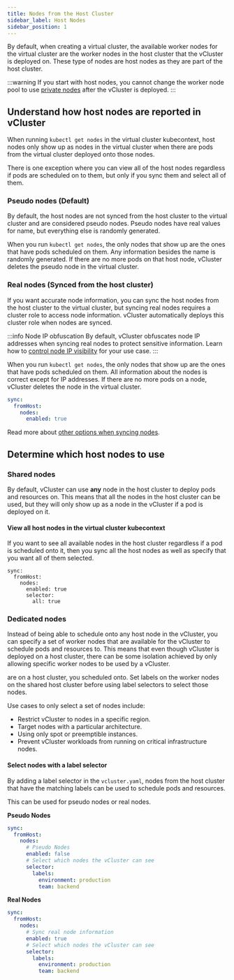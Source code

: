 ```yaml
---
title: Nodes from the Host Cluster
sidebar_label: Host Nodes
sidebar_position: 1
---
```


By default, when creating a virtual cluster, the available worker nodes for the virtual cluster are the 
worker nodes in the host cluster that the vCluster is deployed on. These type of nodes are host nodes as 
they are part of the host cluster. 

:::warning
If you start with host nodes, you cannot change the worker node pool to use [private nodes](../private-nodes) after the vCluster is deployed. 
:::

## Understand how host nodes are reported in vCluster

When running `kubectl get nodes` in the virtual cluster kubecontext, host nodes only show up as nodes in the virtual cluster when there are 
pods from the virtual cluster deployed onto those nodes.

There is one exception where you can view all of the host nodes regardless if pods are scheduled on to them, but only if you sync them and select all of them. 

### Pseudo nodes (Default)

By default, the host nodes are not synced from the host cluster to the virtual cluster and are considered pseudo nodes. Pseudo nodes have real values for name, but
everything else is randomly generated. 
 
When you run `kubectl get nodes`, the only nodes that show up are the ones that have pods scheduled on them. Any information besides the name is randomly generated. 
If there are no more pods on that host node, vCluster deletes the pseudo node in the virtual cluster.

### Real nodes (Synced from the host cluster) 

If you want accurate node information, you can sync the host nodes from the host cluster to the virtual cluster, but syncing real nodes requires a cluster role to access
node information. vCluster automatically deploys this cluster role when nodes are synced. 

:::info Node IP obfuscation
By default, vCluster obfuscates node IP addresses when syncing real nodes to protect sensitive information. Learn how to [control node IP visibility](../../../learn-how-to/worker-nodes/host-nodes/control-node-ip-visibility.mdx) for your use case.
:::

When you run `kubectl get nodes`, the only nodes that show up are the ones that have pods scheduled on them. All information about the nodes is correct except for IP addresses. 
If there are no more pods on a node, vCluster deletes the node in the virtual cluster.

```yaml title="Sync node information from the host cluster"
sync:
  fromHost:
    nodes:
      enabled: true
```

Read more about [other options when syncing nodes](../../../configure/vcluster-yaml/sync/from-host/nodes).

## Determine which host nodes to use

### Shared nodes

By default, vCluster can use **any** node in the host cluster to deploy pods and resources on. This means that all the nodes in the host
cluster can be used, but they will only show up as a node in the vCluster if a pod is deployed on it. 

#### View all host nodes in the virtual cluster kubecontext

If you want to see all available nodes in the host cluster regardless if a pod is scheduled onto it, then you 
sync all the host nodes as well as specify that you want all of them selected. 

```
sync:
  fromHost:
    nodes:
      enabled: true
      selector:
        all: true
```

### Dedicated nodes

Instead of being able to schedule onto any host node in the vCluster, you can specify a set of worker nodes that are available for the vCluster to 
schedule pods and resources to. This means that even though vCluster is deployed on a host cluster, there can be some isolation achieved by
only allowing specific worker nodes to be used by a vCluster. 

 are on a host cluster, you 
scheduled onto. Set labels on the worker nodes on the shared host cluster before using label selectors to select those nodes. 

Use cases to only select a set of nodes include:
* Restrict vCluster to nodes in a specific region.
* Target nodes with a particular architecture.
* Using only spot or preemptible instances. 
* Prevent vCluster workloads from running on critical infrastructure nodes.

#### Select nodes with a label selector

By adding a label selector in the `vcluster.yaml`, nodes from the host cluster that have the matching labels can be used to schedule pods and resources. 

This can be used for pseudo nodes or real nodes.

**Pseudo Nodes**

```yaml title="Selecting a set of pseudo nodes"
sync:
  fromHost:
    nodes:
      # Pseudo Nodes
      enabled: false
      # Select which nodes the vCluster can see
      selector:
        labels:
          environment: production
          team: backend
```

**Real Nodes**

```yaml title="Selecting a set of real nodes"
sync:
  fromHost:
    nodes:
      # Sync real node information
      enabled: true
      # Select which nodes the vCluster can see
      selector:
        labels:
          environment: production
          team: backend
```